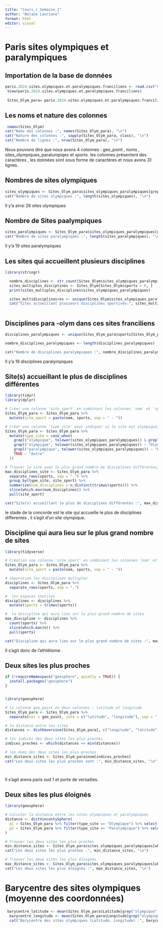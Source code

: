 ```yaml
---
title: "Cours_r_Semaine_1"
author: "Belane Lauriane"
format: html
editor: visual
---
```


# Paris sites olympiques et paralympiques 

## Importation de la base de données

```r
paris.2024.sites.olympiques.et.paralympiques.franciliens <- read.csv("C:/Users/BELANE/Downloads/paris-2024-sites-olympiques-et-paralympiques-franciliens.csv", sep=";")
 View(paris.2024.sites.olympiques.et.paralympiques.franciliens)
 
 Sites_Olym_para= paris.2024.sites.olympiques.et.paralympiques.franciliens

```

## Les noms et nature des colonnes 

```r
 names(Sites_Olym)
cat("Noms des colonnes :", names(Sites_Olym_para), "\n")
cat("Nature des colonnes :", sapply(Sites_Olym_para, class), "\n")
cat("Nombre de lignes :", nrow(Sites_Olym_para), "\n")

```

Nous pouvons dire que nous avons 4 colonnes : geo_point , noms , sites_olympiques_paralumpiqes et sports.
les colonnes présentent des caractères , les données sont sous forme de caractères et nous avons 31 lignes.


## Nombres de sites olympiques 

```r
sites_olympiques <- Sites_Olym_para$sites_olympiques_paralympiques[grep("site olympique", Sites_Olym_para$sites_olympiques_paralympiques, ignore.case = TRUE)]
cat("Nombre de sites olympiques :", length(sites_olympiques), "\n")
```

Il y'a ainsi 26 sites olympiques

## Nombre de Sites paalympiques 
```r
sites_paralympiques <- Sites_Olym_para$sites_olympiques_paralympiques[grep("site paralympique", Sites_Olym_para$sites_olympiques_paralympiques, ignore.case = TRUE)]
cat("Nombre de sites paralympiques :", length(sites_paralympiques), "\n")

```
Il y'a 19 sites paralympiques 

## Les sites qui accueillent plusieurs disciplines 
```r

library(stringr)

  nombre_disciplines <- str_count(Sites_Olym$sites_olympiques_paralympiques, ",")
  sites_multiples_disciplines <- Sites_Olym[Sites_Olym$sports > 0, ]
  print(sites_multiples_disciplines$sites_olympiques_paralympiques)

  sites_multidisciplinaires <- unique(Sites_Olym$sites_olympiques_paralympiques[Sites_Olym$sports > 1])
  cat("Sites accueillant plusieurs disciplines sportives:", sites_multidisciplinaires, "\n")
  

```


## Disciplines para -olym dans ces sites franciliens 

```r
disciplines_paralympiques <- unique(Sites_Olym_para$sports[Sites_Olym_para$sites_olympiques_paralympiques %in% c("Site olympique,Site paralympique", "Site paralympique")])

nombre_disciplines_paralympiques <- length(disciplines_paralympiques)

cat("Nombre de disciplines paralympiques :", nombre_disciplines_paralympiques, "\n")


```
Il y'a 19 disciplines paralympiques 

## Site(s) accueillant le plus de disciplines différentes

```r
library(tidyr)
library(dplyr)

# Créer une colonne 'site_sport' en combinant les colonnes 'nom' et 'sports'
Sites_Olym_para <- Sites_Olym_para %>%
  mutate(site_sport = paste(nom, sports, sep = " - "))

# Créer une colonne 'type_site' pour indiquer si le site est olympique, paralympique, ou les deux
Sites_Olym_para <- Sites_Olym_para %>%
  mutate(type_site = case_when(
    grepl("olympique", tolower(sites_olympiques_paralympiques)) & grepl("paralympique", tolower(sites_olympiques_paralympiques)) ~ "Olympique et Paralympique",
    grepl("olympique", tolower(sites_olympiques_paralympiques)) ~ "Olympique",
    grepl("paralympique", tolower(sites_olympiques_paralympiques)) ~ "Paralympique",
    TRUE ~ "Autre"
  ))

# Trouver le site avec le plus grand nombre de disciplines différentes, en tenant compte du type de site
max_disciplines_site <- Sites_Olym_para %>%
  separate_rows(sports, sep = ",") %>%
  group_by(type_site, site_sport) %>%
  summarize(num_disciplines = n_distinct(trimws(sports))) %>%
  slice(which.max(num_disciplines)) %>%
  pull(site_sport)

cat("Site(s) accueillant le plus de disciplines différentes :", max_disciplines_site, "\n")

```

le stade de la concorde est le site qui accueille le plus de disciplines differentes , il s'agit d'un site olympique.

## Discipline qui aura lieu sur le plus grand nombre de sites
```r


library(tidyverse)

# Création une colonne 'site_sport' en combinant les colonnes 'nom' et 'sports'
Sites_Olym_para <- Sites_Olym_para %>%
  mutate(site_sport = paste(nom, sports, sep = " - "))

# Séparation les disciplines multiples
disciplines <- Sites_Olym_para %>%
  separate_rows(sports, sep = ",")

#  les espaces inutiles
disciplines <- disciplines %>%
  mutate(sports = trimws(sports))

#  la discipline qui aura lieu sur le plus grand nombre de sites
max_discipline <- disciplines %>%
  count(sports) %>%
  slice(which.max(n)) %>%
  pull(sports)

cat("Discipline qui aura lieu sur le plus grand nombre de sites :", max_discipline, "\n")

```

Il s'agit donc de l'athlétisme .

## Deux sites les plus proches

```r

if (!requireNamespace("geosphere", quietly = TRUE)) {
  install.packages("geosphere")
}


library(geosphere)

# la colonne geo_point en deux colonnes : latitude et longitude
Sites_Olym_para <- Sites_Olym_para %>%
  separate(col = geo_point, into = c("latitude", "longitude"), sep = ", ", convert = TRUE)

# la distance entre les sites
distances <- distHaversine(Sites_Olym_para[, c("longitude", "latitude")])

# les indices des deux sites les plus proches
indices_proches <- which(distances == min(distances))

# les noms des deux sites les plus proches
min_distance_sites <- Sites_Olym_para$nom[indices_proches]
cat("Les deux sites les plus proches sont :", min_distance_sites, "\n")

  
```

Il s'agit arena paris sud 1 et porte de versailles.

## Deux sites les plus éloignés

```r
library(geosphere)

# Calculer la distance entre les sites olympiques et paralympiques
distance <- distVincentySphere(
  p1 = Sites_Olym_para %>% filter(type_site == "Olympique") %>% select(longitude, latitude) %>% as.matrix(),
  p2 = Sites_Olym_para %>% filter(type_site == "Paralympique") %>% select(longitude, latitude) %>% as.matrix()
)

# Trouver les deux sites les plus proches
min_distance_sites <- Sites_Olym_para$sites_olympiques_paralympiques[which(distance == min(distance))]
cat("Les deux sites les plus proches :", min_distance_sites, "\n")

# Trouver les deux sites les plus éloignés
max_distance_sites <- Sites_Olym_para$sites_olympiques_paralympiques[which(distance == max(distance))]
cat("Les deux sites les plus éloignés :", max_distance_sites, "\n")

```


# Barycentre des sites olympiques (moyenne des coordonnées)

```r
 barycentre_latitude <- mean(Sites_Olym_para$Latitude[grep("olympique", Sites_Olym_para$sports, ignore.case = TRUE)])
  barycentre_longitude <- mean(Sites_Olym_para$Longitude[grep("olympique", Sites_Olym_para$sports, ignore.case = TRUE)])
  cat("Barycentre des sites olympiques (Latitude, Longitude) :", barycentre_latitude, barycentre_longitude, "\n")
```

